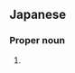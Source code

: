 ==Japanese==
{{ja-kanjitab|りょう|へい}}

===Proper noun===
{{ja-pos|りょうへい|proper}}

# {{given name|male|lang=ja|sort=りょうへい}}